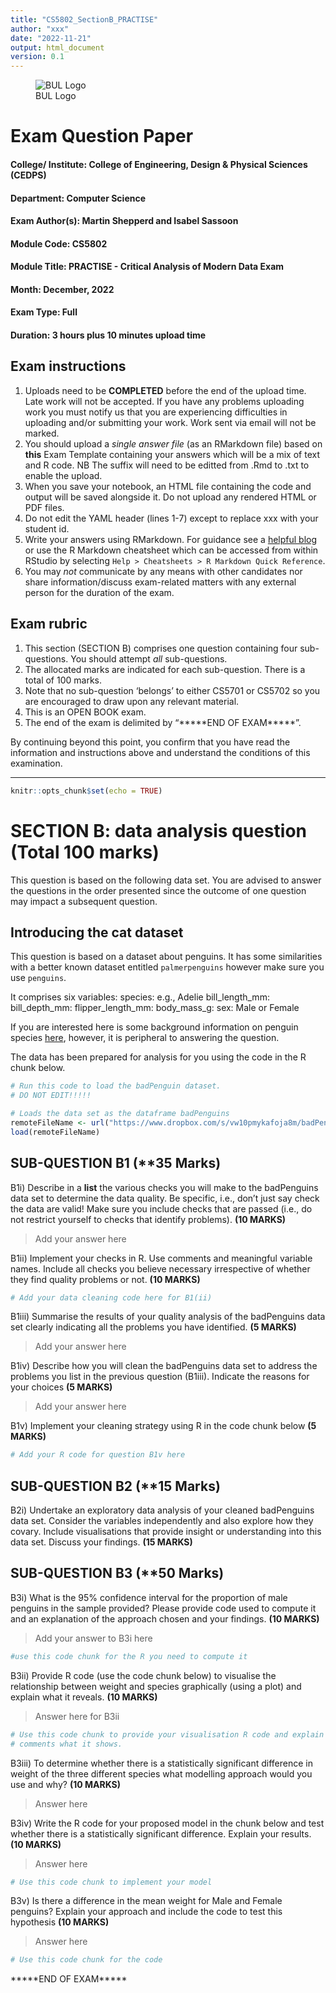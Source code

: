 ```yaml
---
title: "CS5802_SectionB_PRACTISE"
author: "xxx"
date: "2022-11-21"
output: html_document
version: 0.1 
---
```


![BUL Logo](https://www.brunel.ac.uk/SiteElements/images/brunel-logo-blue.png)

# Exam Question Paper

#### College/ Institute:	College of Engineering, Design & Physical Sciences (CEDPS)
#### Department: Computer Science	
#### Exam Author(s): Martin Shepperd and Isabel Sassoon
#### Module Code: CS5802
#### Module Title: PRACTISE - Critical Analysis of Modern Data Exam
#### Month: December,	2022
#### Exam Type: Full
#### Duration: 3 hours plus 10 minutes upload time  


## Exam instructions  

1. Uploads need to be **COMPLETED** before the end of the upload time.  Late work will not be accepted.  If you have any problems uploading work you must notify us that you are experiencing difficulties in uploading and/or submitting your work.  Work sent via email will not be marked.  
2. You should upload a *single answer file* (as an RMarkdown file) based on **this** Exam Template containing your answers which will be a mix of text and R code.  NB The suffix will need to be editted from .Rmd to .txt to enable the upload.  
3. When you save your notebook, an HTML file containing the code and output will be saved alongside it.  Do not upload any rendered HTML or PDF files.  
4. Do not edit the YAML header (lines 1-7) except to replace xxx with your student id.  
5. Write your answers using RMarkdown.  For guidance see a [helpful blog](https://www.dataquest.io/blog/r-markdown-guide-cheatsheet/#tve-jump-17333da0719) or use the R Markdown cheatsheet which can be accessed from within RStudio by selecting `Help > Cheatsheets > R Markdown Quick Reference`.  
6. You may *not* communicate by any means with other candidates nor share information/discuss exam-related matters with any external person for the duration of the exam.  


## Exam rubric

1. This section (SECTION B) comprises one question containing four sub-questions.  You should attempt *all* sub-questions.  
2. The allocated marks are indicated for each sub-question.  There is a total of 100 marks.  
3. Note that no sub-question 'belongs' to either CS5701 or CS5702 so you are encouraged to draw upon any relevant material.  
4. This is an OPEN BOOK exam.  
5. The end of the exam is delimited by "*****END OF EXAM*****".    

By continuing beyond this point, you confirm that you have read the information and instructions above and understand the conditions of this examination.  

---

```r
knitr::opts_chunk$set(echo = TRUE)
```

# SECTION B: data analysis question (Total 100 marks)

This question is based on the following data set.  You are advised to answer the questions in the order presented since the outcome of one question may impact a subsequent question.  


## Introducing the cat dataset

This question is based on a dataset about penguins.  It has some similarities with a better known dataset entitled `palmerpenguins` however make sure you use `penguins`.

It comprises six variables:
species: e.g., Adelie
bill_length_mm: 
bill_depth_mm:
flipper_length_mm: 
body_mass_g:
sex: Male or Female 

If you are interested here is some background information on penguin species [here](https://cran.r-project.org/web/packages/palmerpenguins/readme/README.html), however, it is peripheral to answering the question.

The data has been prepared for analysis for you using the code in the R chunk below.


```r
# Run this code to load the badPenguin dataset.
# DO NOT EDIT!!!!!

# Loads the data set as the dataframe badPenguins
remoteFileName <- url("https://www.dropbox.com/s/vw10pmykafoja8m/badPenguins.rda?dl=1")
load(remoteFileName)
```


## SUB-QUESTION B1 (**35 Marks)

B1i) Describe in a **list** the various checks you will make to the badPenguins data set to determine the data quality.  Be specific, i.e., don't just say check the data are valid!  Make sure you include checks that are passed (i.e., do not restrict yourself to checks that identify problems).  **(10 MARKS)**

> Add your answer here



B1ii) Implement your checks in R. Use comments and meaningful variable names. Include all checks you believe necessary irrespective of whether they find quality problems or not. **(10 MARKS)**

```r
# Add your data cleaning code here for B1(ii)

```


B1iii) Summarise the results of your quality analysis of the badPenguins data set clearly indicating all the problems you have identified.  **(5 MARKS)**

> Add your answer here


B1iv) Describe how you will clean the badPenguins data set to address the problems you list in the previous question (B1iii).  Indicate the reasons for your choices **(5 MARKS)**


> Add your answer here



B1v) Implement your cleaning strategy using R in the code chunk below **(5 MARKS)** 

```r
# Add your R code for question B1v here

```



## SUB-QUESTION B2 (**15 Marks)

B2i) Undertake an exploratory data analysis of your cleaned badPenguins data set.  Consider the variables independently and also explore how they covary.  Include visualisations that provide insight or understanding into this data set.  Discuss your findings.  **(15 MARKS)**



## SUB-QUESTION B3 (**50 Marks)

B3i) What is the 95% confidence interval for the proportion of male penguins in the sample provided? Please provide code used to compute it and an explanation of the approach chosen and your findings.  **(10 MARKS)**

> Add your answer to B3i here

```r
#use this code chunk for the R you need to compute it


```




B3ii) Provide R code (use the code chunk below) to visualise the relationship between weight and species graphically (using a plot) and explain what it reveals. **(10 MARKS)**

> Answer here for B3ii 


```r
# Use this code chunk to provide your visualisation R code and explain in words and/or 
# comments what it shows. 


```




B3iii) To determine whether there is a statistically significant difference in weight of the three different species what modelling approach would you use and why? **(10 MARKS)**  

> Answer here  



B3iv) Write the R code for your proposed model in the chunk below and test whether there is a statistically significant difference.  Explain your results. **(10 MARKS)**

> Answer here  

```r
# Use this code chunk to implement your model
```



B3v) Is there a difference in the mean weight for Male and Female penguins? Explain your approach and include the code to test this hypothesis **(10 MARKS)**

> Answer here  


```r
# Use this code chunk for the code
```



*****END OF EXAM*****
